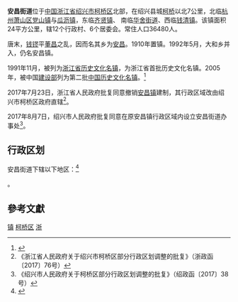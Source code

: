 {{Otheruses|安昌镇|other=同名或類似名的其它條目描述}}
{{中国乡级行政区
|景观照片文件名 = anchang.JPG
|景观照片描述 = 安昌古镇入口处介绍
|汉语拼音 = 
|其他语言 = 
|其他语言名称 = 
|旧称 = 
|地名出处 = 
|位置图文件名 = 
|位置图描述 = 
|自定义图片= 
|建置时间 = 
|政府驻地 = 
|毗邻 = 
|总面积 = 
|总人口 = 
|总人口年份 = 
|户籍人口 = 
|户籍人口年份 = 
|常住人口 = 
|常住人口年份 = 
|人口密度 = 
|GDP = 
|GDP年份 = 
|邮政编码 = 
|电话区号 = 575
|官方网站 = 
|网站名称 = 
|33/06/21/106/000}}
'''安昌街道'''位于[[中国|中国]][[浙江省|浙江省]][[绍兴市|绍兴市]][[柯桥区|柯桥区]]北部，在绍兴县城[[柯桥|柯桥]]以北7公里，北临[[杭州|杭州]][[萧山区|萧山区]][[党山镇|党山镇]]与[[瓜沥镇|瓜沥镇]]，东临[[齐贤镇|齐贤镇]]、 南临[[华舍街道|华舍街道]]、西临[[钱清镇|钱清镇]]。该镇面积24平方公里，辖12个行政村、6个居委会。常住人口36480人。

唐末，[[钱镠|钱镠]]平[[董昌|董昌]]之乱，因而名其乡为[[安昌|安昌]]。1910年置镇。1992年5月，大和乡并入，仍名安昌镇。

1991年11月，被列为[[浙江省历史文化名镇|浙江省历史文化名镇]]，为浙江省首批历史文化名镇。2005年，被中国[[建设部|建设部]]列为第二批[[中国历史文化名镇|中国历史文化名镇]]。<ref>{{Cite web |url=http://bj.house.sina.com.cn/news/2005-11-15/1735105392.html |title=建设部等公布第二批中国历史文化名镇-新浪网 |access-date=2009-02-09 |archive-date=2006-02-28 |archive-url=https://web.archive.org/web/20060228144018/http://bj.house.sina.com.cn/news/2005-11-15/1735105392.html |dead-url=no }}</ref>

2017年7月23日，浙江省人民政府批复同意撤销[[安昌镇_(绍兴市)|安昌镇]]建制，其行政区域改由绍兴市柯桥区政府直辖<ref>《浙江省人民政府关于绍兴市柯桥区部分行政区划调整的批复》（浙政函〔2017〕76号）</ref>。

2017年8月7日，绍兴市人民政府批复同意在原安昌镇行政区域内设立安昌街道办事处<ref>《绍兴市人民政府关于柯桥区部分行政区划调整的批复》（绍政函〔2017〕38号）</ref>。

== 行政区划 ==
安昌街道下辖以下地区：<ref>{{PRC admin/ref sgc|33/06/21/106/000}}</ref>

{{PRC admin/children|33/06/21/106/000}}。

==參考文獻==
{{reflist}}

{{柯桥区行政区划}}
{{中国历史文化名镇}}

[[Category:柯桥区行政区划|镇]]
[[Category:绍兴市乡镇|柯桥区]]
[[Category:中国历史文化名镇|浙]]